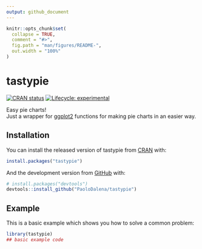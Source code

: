 ```yaml
---
output: github_document
---
```


<!-- README.md is generated from README.Rmd. Please edit that file -->

```r
knitr::opts_chunk$set(
  collapse = TRUE,
  comment = "#>",
  fig.path = "man/figures/README-",
  out.width = "100%"
)
```

# tastypie

<!-- badges: start -->
[![CRAN status](https://www.r-pkg.org/badges/version/tastypie)](https://CRAN.R-project.org/package=tastypie)
[![Lifecycle: experimental](https://img.shields.io/badge/lifecycle-experimental-orange.svg)](https://www.tidyverse.org/lifecycle/#experimental)
<!-- badges: end -->

Easy pie charts!  
Just a wrapper for [ggplot2](https://ggplot2.tidyverse.org/) functions for making pie charts in an easier way.

## Installation

You can install the released version of tastypie from [CRAN](https://CRAN.R-project.org) with:

``` r
install.packages("tastypie")
```


And the development version from [GitHub](https://github.com/) with:

``` r
# install.packages("devtools")
devtools::install_github("PaoloDalena/tastypie")
```
## Example

This is a basic example which shows you how to solve a common problem:

```r
library(tastypie)
## basic example code
```

